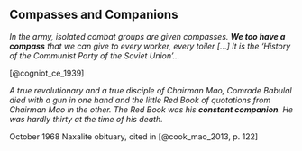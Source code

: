 
## Compasses and Companions {visible="false"}

::: {.callout-note appearance="minimal"}
[*In the army, isolated combat groups are given compasses. **We too have a compass** that we can give to every worker, every toiler [...] It is the 'History of the Communist Party of the Soviet Union'...*]{.bigger}

::: {.align-right}
[@cogniot_ce_1939]
:::

:::

::: {.callout-note appearance="minimal"}

[*A true revolutionary and a true disciple of Chairman Mao, Comrade Babulal died with a gun in one hand and the little Red Book of quotations from Chairman Mao in the other. The Red Book was his **constant companion**. He was hardly thirty at the time of his death.*]{.bigger}

::: {.align-right}
October 1968 Naxalite obituary, cited in [@cook_mao_2013, p. 122]
:::

:::

<!-- An essay in an early issue of the Naxalite Bengali periodical Deshabrati (also published in English as Liberation) describes the valiant death of a peasant guerrilla after a four-hour standoff with the police: -->